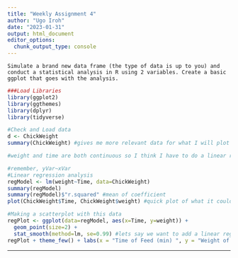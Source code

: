 ```yaml
---
title: "Weekly Assignment 4"
author: "Ugo Iroh"
date: "2023-01-31"
output: html_document
editor_options: 
  chunk_output_type: console
---
```


`Simulate a brand new data frame (the type of data is up to you) and conduct a statistical analysis in R using 2 variables. Create a basic ggplot that goes with the analysis.`

```r
###Load Libraries 
library(ggplot2)
library(ggthemes)
library(dplyr)
library(tidyverse)

#Check and Load data
d <- ChickWeight
summary(ChickWeight) #gives me more relevant data for what I will plot + ANOVA analyses

#weight and time are both continuous so I think I have to do a linear regression model. ##Question: Is there a relationship between chick weight and time?

#remember, yVar~xVar
#Linear regression analysis
regModel <- lm(weight~Time, data=ChickWeight) 
summary(regModel)
summary(regModel)$"r.squared" #mean of coefficient
plot(ChickWeight$Time, ChickWeight$weight) #quick plot of what it could look like

#Making a scatterplot with this data
regPlot <- ggplot(data=regModel, aes(x=Time, y=weight)) +
  geom_point(size=2) +
  stat_smooth(method=lm, se=0.99) #lets say we want to add a linear regression, se=standard error
regPlot + theme_few() + labs(x = "Time of Feed (min) ", y = "Weight of Chicks (oz)") 

```


______________________________________________________________________

